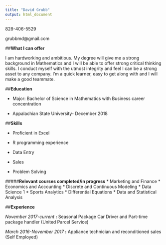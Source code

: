 ```yaml
---
title: "David Grubb"
output: html_document
---
```



828-406-5529

grubbmd@gmail.com


##**What I can offer**

I am hardworking and ambitious. My degree will give me a strong background in Mathematics and I will be able to offer strong critical thinking skills. I conduct myself with the utmost integrity and feel I can be a strong asset to any company. I'm a quick learner, easy to get along with and I will make a good teammate. 

##**Education**

* Major: Bachelor of Science in Mathematics with Business career concentration

* Appalachian State University- December 2018

##**Skills**

* Proficient in Excel

* R programming experience

* Data Entry 

* Sales

* Problem Solving

#####**Relevant courses completed/in progress**
* Marketing and Finance
* Economics and Accounting
* Discrete and Continuous Modeling 
* Data Science 1
* Sports Analytics
* Differential Equations
* Data and Statistical Analysis

##**Experience**

*November 2017-current* **:** Seasonal Package Car Driver and Part-time package handler                           (United Parcel Service)

*March 2016-November 2017* **:** Appliance technician and reconditioned sales                                       (Self Employed) 